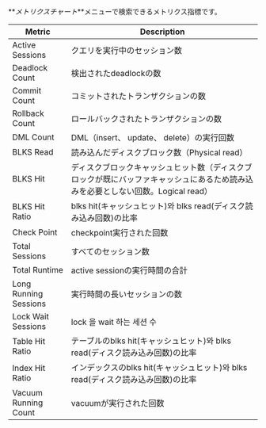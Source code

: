 **_メトリクスチャート_**メニューで検索できるメトリクス指標です。

<!-- 추후 업데이트 필요 관련 지표 추가 및 필드 값으로 교체 -->

<div class='metric'>

| Metric                | Description                                                            |
| --------------------- | ---------------------------------------------------------------------- |
| Active Sessions       | クエリを実行中のセッション数                                                         |
| Deadlock Count        | 検出されたdeadlockの数                                                        |
| Commit Count          | コミットされたトランザクションの数                                                      |
| Rollback Count        | ロールバックされたトランザクションの数                                                    |
| DML Count             | DML（insert、 update、 delete）の実行回数                                       |
| BLKS Read             | 読み込んだディスクブロック数（Physical read）                                          |
| BLKS Hit              | ディスクブロックキャッシュヒット数（ディスクブロックが既にバッファキャッシュにあるため読み込みを必要としない回数。Logical read） |
| BLKS Hit Ratio        | blks hit(キャッシュヒット)와 blks read(ディスク読み込み回数)の比率                           |
| Check Point           | checkpoint実行された回数                                                      |
| Total Sessions        | すべてのセッション数                                                             |
| Total Runtime         | active sessionの実行時間の合計                                                 |
| Long Running Sessions | 実行時間の長いセッションの数                                                         |
| Lock Wait Sessions    | lock 을 wait 하는 세션 수                                                    |
| Table Hit Ratio       | テーブルのblks hit(キャッシュヒット)와 blks read(ディスク読み込み回数)の比率                      |
| Index Hit Ratio       | インデックスのblks hit(キャッシュヒット)와 blks read(ディスク読み込み回数)の比率                    |
| Vacuum Running Count  | vacuumが実行された回数                                                         |

</div>
